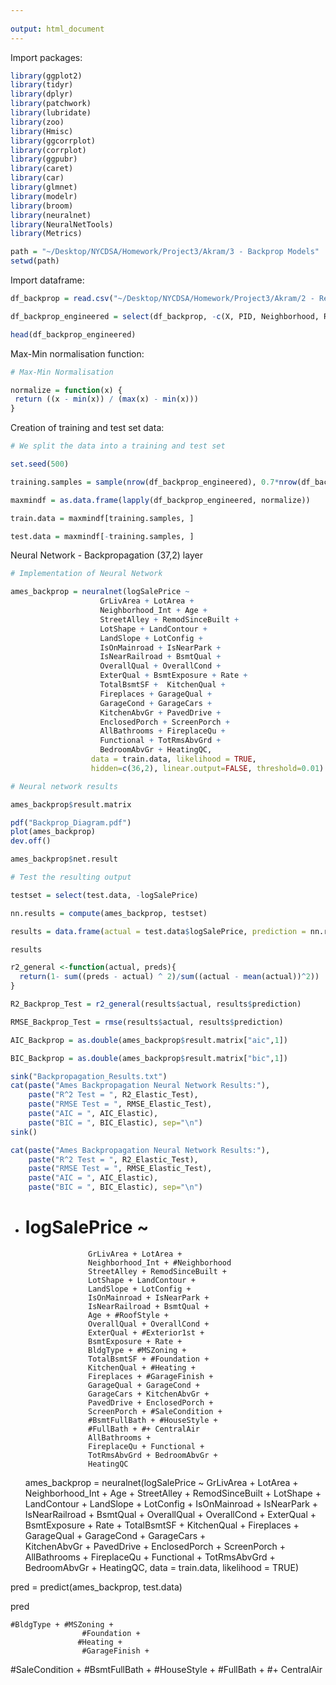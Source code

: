 ```yaml
---
                                                                                                    title: "Akram_Backprop"
output: html_document
---
```


Import packages:

```r

library(ggplot2)
library(tidyr)
library(dplyr)
library(patchwork)
library(lubridate)
library(zoo)
library(Hmisc)
library(ggcorrplot)
library(corrplot)
library(ggpubr)
library(caret)
library(car)
library(glmnet)
library(modelr)
library(broom)
library(neuralnet)
library(NeuralNetTools)
library(Metrics)

path = "~/Desktop/NYCDSA/Homework/Project3/Akram/3 - Backprop Models"
setwd(path)

```

Import dataframe:

```r

df_backprop = read.csv("~/Desktop/NYCDSA/Homework/Project3/Akram/2 - Regression Models/df_Backprop_Engineered.csv", stringsAsFactors = TRUE)

df_backprop_engineered = select(df_backprop, -c(X, PID, Neighborhood, RoofStyle, Exterior1st, MSZoning, Foundation, Heating, GarageFinish, SaleCondition, HouseStyle, CentralAir, BsmtFullBath, FullBath, BldgType, GarageType, Exterior2nd))

head(df_backprop_engineered)

```

Max-Min normalisation function:

```r

# Max-Min Normalisation

normalize = function(x) {
 return ((x - min(x)) / (max(x) - min(x)))
}

```


Creation of training and test set data:

```r

# We split the data into a training and test set

set.seed(500)

training.samples = sample(nrow(df_backprop_engineered), 0.7*nrow(df_backprop_engineered))

maxmindf = as.data.frame(lapply(df_backprop_engineered, normalize))

train.data = maxmindf[training.samples, ]

test.data = maxmindf[-training.samples, ]

```


Neural Network - Backpropagation (37,2) layer

```r

# Implementation of Neural Network

ames_backprop = neuralnet(logSalePrice ~
                    GrLivArea + LotArea +
                    Neighborhood_Int + Age + 
                    StreetAlley + RemodSinceBuilt +
                    LotShape + LandContour +
                    LandSlope + LotConfig +
                    IsOnMainroad + IsNearPark +
                    IsNearRailroad + BsmtQual +
                    OverallQual + OverallCond +
                    ExterQual + BsmtExposure + Rate +
                    TotalBsmtSF +  KitchenQual + 
                    Fireplaces + GarageQual + 
                    GarageCond + GarageCars +                      
                    KitchenAbvGr + PavedDrive + 
                    EnclosedPorch + ScreenPorch + 
                    AllBathrooms + FireplaceQu + 
                    Functional + TotRmsAbvGrd + 
                    BedroomAbvGr + HeatingQC,
                  data = train.data, likelihood = TRUE, 
                  hidden=c(36,2), linear.output=FALSE, threshold=0.01)

# Neural network results

ames_backprop$result.matrix

pdf("Backprop_Diagram.pdf")
plot(ames_backprop)
dev.off()

ames_backprop$net.result

# Test the resulting output

testset = select(test.data, -logSalePrice)

nn.results = compute(ames_backprop, testset)

results = data.frame(actual = test.data$logSalePrice, prediction = nn.results$net.result)

results

```




```r

r2_general <-function(actual, preds){ 
  return(1- sum((preds - actual) ^ 2)/sum((actual - mean(actual))^2))
}

R2_Backprop_Test = r2_general(results$actual, results$prediction)

RMSE_Backprop_Test = rmse(results$actual, results$prediction)

AIC_Backprop = as.double(ames_backprop$result.matrix["aic",1])

BIC_Backprop = as.double(ames_backprop$result.matrix["bic",1])

```



```r

sink("Backpropagation_Results.txt")
cat(paste("Ames Backpropagation Neural Network Results:"),
    paste("R^2 Test = ", R2_Elastic_Test),
    paste("RMSE Test = ", RMSE_Elastic_Test),
    paste("AIC = ", AIC_Elastic),
    paste("BIC = ", BIC_Elastic), sep="\n")
sink()

cat(paste("Ames Backpropagation Neural Network Results:"),
    paste("R^2 Test = ", R2_Elastic_Test),
    paste("RMSE Test = ", RMSE_Elastic_Test),
    paste("AIC = ", AIC_Elastic),
    paste("BIC = ", BIC_Elastic), sep="\n")

```











+ # logSalePrice ~
                    GrLivArea + LotArea +
                    Neighborhood_Int + #Neighborhood
                    StreetAlley + RemodSinceBuilt +
                    LotShape + LandContour +
                    LandSlope + LotConfig +
                    IsOnMainroad + IsNearPark +
                    IsNearRailroad + BsmtQual +
                    Age + #RoofStyle + 
                    OverallQual + OverallCond +
                    ExterQual + #Exterior1st +
                    BsmtExposure + Rate +
                    BldgType + #MSZoning +
                    TotalBsmtSF + #Foundation + 
                    KitchenQual + #Heating + 
                    Fireplaces + #GarageFinish +
                    GarageQual + GarageCond +
                    GarageCars + KitchenAbvGr +
                    PavedDrive + EnclosedPorch +
                    ScreenPorch + #SaleCondition + 
                    #BsmtFullBath + #HouseStyle + 
                    #FullBath + #+ CentralAir
                    AllBathrooms + 
                    FireplaceQu + Functional + 
                    TotRmsAbvGrd + BedroomAbvGr +
                    HeatingQC
                    
                    
                    
                    
  ames_backprop = neuralnet(logSalePrice ~
                    GrLivArea + LotArea +
                    Neighborhood_Int + Age + 
                    StreetAlley + RemodSinceBuilt +
                    LotShape + LandContour +
                    LandSlope + LotConfig +
                    IsOnMainroad + IsNearPark +
                    IsNearRailroad + BsmtQual +
                    OverallQual + OverallCond +
                    ExterQual + BsmtExposure + Rate +
                    TotalBsmtSF +  KitchenQual + 
                    Fireplaces + GarageQual + 
                    GarageCond + GarageCars +                      
                    KitchenAbvGr + PavedDrive + 
                    EnclosedPorch + ScreenPorch + 
                    AllBathrooms + FireplaceQu + 
                    Functional + TotRmsAbvGrd + 
                    BedroomAbvGr + HeatingQC,
                  data = train.data, likelihood = TRUE)

pred = predict(ames_backprop, test.data)

pred


    #BldgType + #MSZoning +
                    #Foundation + 
                   #Heating + 
                    #GarageFinish +
#SaleCondition + 
                    #BsmtFullBath + #HouseStyle + 
                    #FullBath + #+ CentralAir